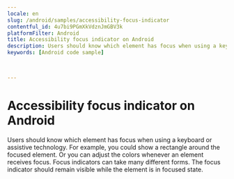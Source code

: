 ```yaml
---
locale: en
slug: /android/samples/accessibility-focus-indicator
contentful_id: 4u7bi9PGmXkVdznJmGBV3k
platformFilter: Android
title: Accessibility focus indicator on Android
description: Users should know which element has focus when using a keyboard or assistive technology.
keywords: [Android code sample]


	
---
```


# Accessibility focus indicator on Android

Users should know which element has focus when using a keyboard or assistive technology. For example, you could show a rectangle around the focused element. Or you can adjust the colors whenever an element receives focus. Focus indicators can take many different forms. The focus indicator should remain visible while the element is in focused state.

<CodeSample id="accessibility-focus-indicator" locale="en" platform="android"/>
